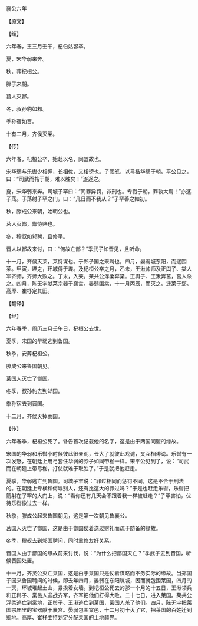 

襄公六年

【原文】

【经】

六年春，王三月壬午，杞伯姑容卒。

夏，宋华弱来奔。

秋，葬杞桓公。

滕子来朝。

莒人灭鄫。

冬，叔孙豹如邾。

季孙宿如晋。

十有二月，齐侯灭莱。

【传】

六年春，杞桓公卒，始赴以名，同盟故也。

宋华弱与乐辔少相狎，长相优，又相谤也。子荡怒，以弓梏华弱于朝。平公见之，曰：“司武而梏于朝，难以胜矣！”遂逐之。

夏，宋华弱来奔。司城子罕曰：“同罪异罚，非刑也。专戮于朝，罪孰大焉！”亦逐子荡。子荡射子罕之门，曰：“几日而不我从？”子罕善之如初。

秋，滕成公来朝，始朝公也。

莒人灭鄫，鄫恃赂也。

冬，穆叔如邾聘，且修平。

晋人以鄫故来讨，曰：“何故亡鄫？”季武子如晋见，且听命。

十一月，齐侯灭莱，莱恃谋也。于郑子国之来聘也，四月，晏弱城东阳，而遂围莱。甲寅，堙之，环城傅于堞。及杞桓公卒之月，乙未，王湫帅师及正舆子、棠人军齐师，齐师大败之。丁未，入莱。莱共公浮柔奔棠。正舆子、王湫奔莒，莒人杀之。四月，陈无宇献莱宗器于襄宫。晏弱围棠，十一月丙辰，而灭之。迁莱于郳。高厚、崔杼定其田。

【翻译】

【经】

六年春季，周历三月壬午日，杞桓公去世。

夏季，宋国的华弱逃到鲁国。

秋季，安葬杞桓公。

滕成公来鲁国朝见。

莒国人灭亡了鄫国。

冬季，叔孙豹去到邾国。

季孙宿去到晋国。

十二月，齐侯灭掉莱国。

【传】

六年春季，杞桓公死了。讣告首次记载他的名字，这是由于两国同盟的缘故。

宋国的华弱和乐辔小时候彼此很亲昵，长大了就彼此戏谑，又互相诽谤。乐辔有一次发怒，在朝廷上用弓套住华弱的脖子如同带枷一样。宋平公见到了，说：“司武而在朝廷上带弓枷，打仗就难于取胜了。”于是就把他赶走。

夏季，华弱逃亡到鲁国。司城子罕说：“罪过相同而惩罚不同，这是不合于刑法的。在朝廷上专横和侮辱别人，还有比这大的罪过吗？”于是也赶走乐辔，乐辔把箭射在子罕的大门上，说：“看你还有几天会不跟着我一样被赶走？”子罕害怕，优待乐辔像过去一样。

秋季，滕成公起来鲁国朝见，这是第一次朝见鲁襄公。

莒国人灭亡了鄫国，这是由于鄫国仗着送过财礼而疏于防备的缘故。

冬季，穆叔去到邾国聘问，同时重修友好关系。

晋国人由于鄫国的缘故前来讨伐，说：“为什么把鄫国灭亡？”季武子去到晋国，听候晋国处置。

十一月，齐灵公灭亡莱国，这是由于莱国只是仗着谋略而不务实际的缘故。当郑国子国来鲁国聘问的时候，即去年四月，晏弱在东阳筑城，因而就包围莱国，四月的一天，环城堆起土山，紧挨着女墙。到杞桓公死去的那一个月的十五日，王湫领兵和正舆子、棠邑人迎战齐军，齐军把他们打得大败。二十七日，进入莱国。莱共公浮柔逃亡到棠地，正舆子、王湫逃亡到莒国，莒国人杀了他们。四月，陈无宇把莱国宗庙里的宝器献于襄宫。晏弱包围棠邑，十二月初十灭了它，把莱国的百姓迁到郳地。高厚、崔杼主持划定分配莱国的土地疆界。


